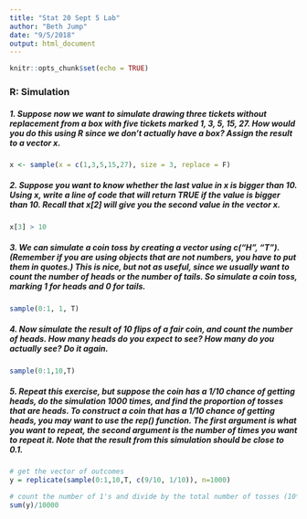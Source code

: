 ```yaml
---
title: "Stat 20 Sept 5 Lab"
author: "Beth Jump"
date: "9/5/2018"
output: html_document
---
```


```r
knitr::opts_chunk$set(echo = TRUE)
```

### R: Simulation
##### 1. Suppose now we want to simulate drawing three tickets without replacement from a box with five tickets marked 1, 3, 5, 15, 27. How would you do this using R since we don’t actually have a box? Assign the result to a vector x.
```r
x <- sample(x = c(1,3,5,15,27), size = 3, replace = F)
```

##### 2. Suppose you want to know whether the last value in x is bigger than 10. Using x, write a line of code that will return TRUE if the value is bigger than 10. Recall that x[2] will give you the second value in the vector x.
```r
x[3] > 10
```

##### 3. We can simulate a coin toss by creating a vector using c(“H”, “T”). (Remember if you are using objects that are not numbers, you have to put them in quotes.) This is nice, but not as useful, since we usually want to count the number of heads or the number of tails. So simulate a coin toss, marking 1 for heads and 0 for tails.
```r
sample(0:1, 1, T)
```

##### 4. Now simulate the result of 10 flips of a fair coin, and count the number of heads. How many heads do you expect to see? How many do you actually see? Do it again.
```r
sample(0:1,10,T)
```

##### 5. Repeat this exercise, but suppose the coin has a 1/10 chance of getting heads, do the simulation 1000 times, and find the proportion of tosses that are heads. To construct a coin that has a 1/10 chance of getting heads, you may want to use the rep() function. The first argument is what you want to repeat, the second argument is the number of times you want to repeat it. Note that the result from this simulation should be close to 0.1.
```r
# get the vector of outcomes
y = replicate(sample(0:1,10,T, c(9/10, 1/10)), n=1000)

# count the number of 1's and divide by the total number of tosses (10*1000) to get the proportion of heads
sum(y)/10000
```
